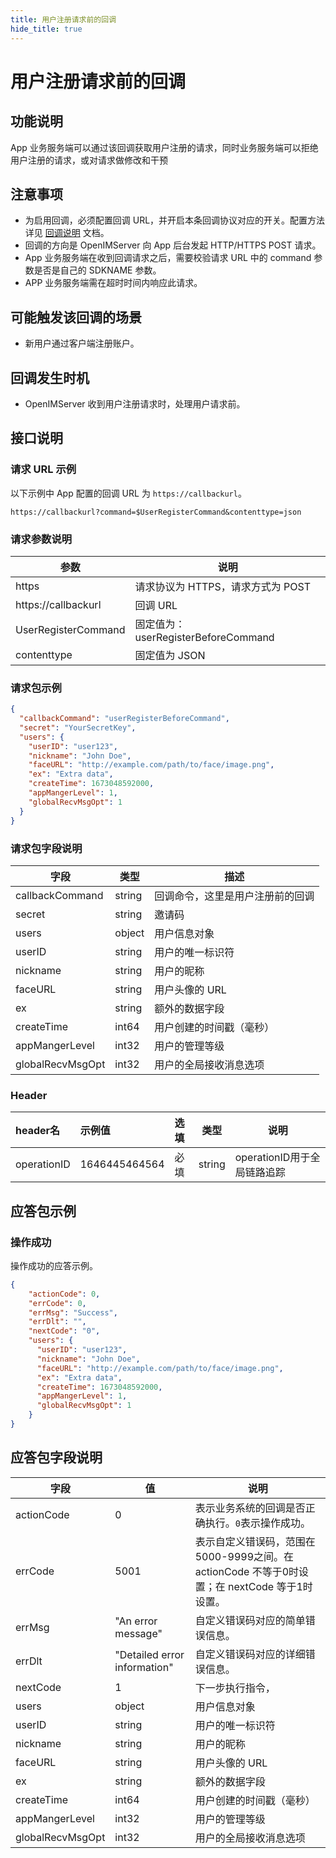 ```yaml
---
title: 用户注册请求前的回调
hide_title: true
---
```


# 用户注册请求前的回调

## 功能说明
App 业务服务端可以通过该回调获取用户注册的请求，同时业务服务端可以拒绝用户注册的请求，或对请求做修改和干预

## 注意事项
- 为启用回调，必须配置回调 URL，并开启本条回调协议对应的开关。配置方法详见 [回调说明](../introduction) 文档。
- 回调的方向是 OpenIMServer 向 App 后台发起 HTTP/HTTPS POST 请求。
- App 业务服务端在收到回调请求之后，需要校验请求 URL 中的 command 参数是否是自己的 SDKNAME 参数。
- APP 业务服务端需在超时时间内响应此请求。

## 可能触发该回调的场景
- 新用户通过客户端注册账户。

## 回调发生时机
- OpenIMServer 收到用户注册请求时，处理用户请求前。

## 接口说明

### 请求 URL 示例
以下示例中 App 配置的回调 URL 为 `https://callbackurl`。
```plaintext
https://callbackurl?command=$UserRegisterCommand&contenttype=json
```

### 请求参数说明

| 参数                 | 说明                                                   |
|---------------------|------------------------------------------------------ |
| https               | 请求协议为 HTTPS，请求方式为 POST                      |
| https://callbackurl | 回调 URL                                               |
| UserRegisterCommand | 固定值为：userRegisterBeforeCommand                         |
| contenttype         | 固定值为 JSON                                         |


### 请求包示例
```json
{
  "callbackCommand": "userRegisterBeforeCommand",
  "secret": "YourSecretKey",
  "users": {
    "userID": "user123",
    "nickname": "John Doe",
    "faceURL": "http://example.com/path/to/face/image.png",
    "ex": "Extra data",
    "createTime": 1673048592000,
    "appMangerLevel": 1,
    "globalRecvMsgOpt": 1
  }
}
```

### 请求包字段说明

| 字段             | 类型    | 描述                          |
|-----------------|---------|------------------------------|
| callbackCommand         | string | 回调命令，这里是用户注册前的回调                             |
| secret          | string  | 邀请码                |
| users           | object  | 用户信息对象                  |
| userID          | string  | 用户的唯一标识符              |
| nickname        | string  | 用户的昵称                    |
| faceURL         | string  | 用户头像的 URL                |
| ex              | string  | 额外的数据字段                |
| createTime      | int64   | 用户创建的时间戳（毫秒）      |
| appMangerLevel  | int32   | 用户的管理等级                |
| globalRecvMsgOpt| int32   | 用户的全局接收消息选项        |

### Header
| header名     | 示例值           | 选填  | 类型     | 说明                  |
|:------------|:--------------|:----|--------|---------------------|
| operationID | 1646445464564 | 必填  | string | operationID用于全局链路追踪 |


## 应答包示例

### 操作成功
操作成功的应答示例。

```json
{
    "actionCode": 0,
    "errCode": 0,
    "errMsg": "Success",
    "errDlt": "",
    "nextCode": "0",
    "users": {
      "userID": "user123",
      "nickname": "John Doe",
      "faceURL": "http://example.com/path/to/face/image.png",
      "ex": "Extra data",
      "createTime": 1673048592000,
      "appMangerLevel": 1,
      "globalRecvMsgOpt": 1
    }
}
```

## 应答包字段说明

| 字段               | 值                            | 说明                                                                |
|------------------|------------------------------|-------------------------------------------------------------------|
| actionCode       | 0                            | 表示业务系统的回调是否正确执行。`0`表示操作成功。                                        |
| errCode     | 5001                        | 表示自定义错误码，范围在5000-9999之间。在 actionCode 不等于0时设置；在 nextCode 等于1时设置。|
| errMsg           | "An error message"           | 自定义错误码对应的简单错误信息。                                                  |
| errDlt           | "Detailed error information" | 自定义错误码对应的详细错误信息。                                                  |
| nextCode         | 1                            | 下一步执行指令，                                                          |
| users            | object                       | 用户信息对象                                                            |
| userID           | string                       | 用户的唯一标识符                                                          |
| nickname         | string                       | 用户的昵称                                                             |
| faceURL          | string                       | 用户头像的 URL                                                         |
| ex               | string                       | 额外的数据字段                                                           |
| createTime       | int64                        | 用户创建的时间戳（毫秒）                                                      |
| appMangerLevel   | int32                        | 用户的管理等级                                                           |
| globalRecvMsgOpt | int32                        | 用户的全局接收消息选项                                                       |